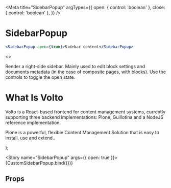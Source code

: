 
<Meta
  title="SidebarPopup"
  argTypes={{
    open: { control: 'boolean' },
    close: { control: 'boolean' },
  }}
/>

# SidebarPopup

```jsx static
<SidebarPopup open={true}>Sidebar content</SidebarPopup>
```

<>
  <p>Render a right-side sidebar. Mainly used to edit block settings and
  documents metadata (in the case of composite pages, with blocks).
  Use the controls to toggle the open state.
  </p>
  <SidebarPopup {...args}>
    <div style={{ padding: '1em' }}>
      <h1>What Is Volto</h1>
      <p>
        Volto is a React-based frontend for content management systems,
        currently supporting three backend implementations: Plone, Guillotina
        and a NodeJS reference implementation.
      </p>
      <p>
        Plone is a powerful, flexible Content Management Solution that is easy
        to install, use and extend..
      </p>
    </div>
  </SidebarPopup>
</>
);

<Story name="SidebarPopup" args={{ open: true }}>
  {CustomSidebarPopup.bind({})}
</Story>

## Props

<ArgsTable of={SidebarPopup} />
